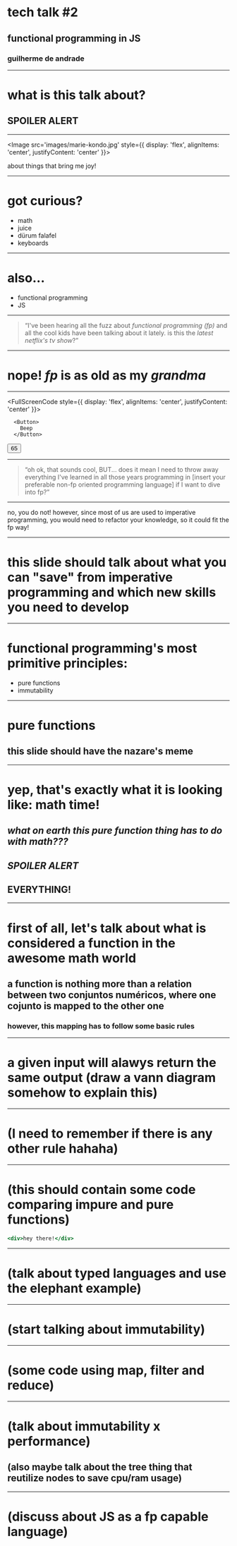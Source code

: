 

# tech talk #2
## functional programming in JS
### guilherme de andrade

---

# what is this talk about?
## SPOILER ALERT

---

<Image
  src='images/marie-kondo.jpg'
  style={{
    display: 'flex',
    alignItems: 'center',
    justifyContent: 'center'
  }}>

  <Box>
    about things that bring me joy!
  </Box>

</Image>

___

# got curious?
<ul>
  <Appear>
    <li>math</li>
    <li>juice</li>
    <li>dürum falafel</li>
    <li>keyboards</li>
  </Appear>
</ul>

---

# also...

<ul>
  <Appear>
    <li>functional programming</li>
    <li>JS</li>
  </Appear>
</ul>

---

> “I've been hearing all the fuzz about *functional programming (fp)* and all the cool kids have been talking about it lately. is this the *latest netflix's tv show*?”

---

# nope! *fp* is as old as my *grandma*

---

<Split>

<FullScreenCode
  style={{
    display: 'flex',
    alignItems: 'center',
    justifyContent: 'center'
  }}>

  ```
    <Button>
      Beep
    </Button>
  ```

</FullScreenCode>

  <button>65</button>

</Split>

___

> “oh ok, that sounds cool, BUT... does it mean I need to throw away everything I've learned in all those years programming in [insert your preferable non-fp oriented programming language] if I want to dive into fp?”

---

no, you do not! however, since most of us are used to imperative programming, you would need to refactor your knowledge, so it could fit the fp way!

---

# this slide should talk about what you can "save" from imperative programming and which new skills you need to develop

---

# functional programming's most primitive principles:

- pure functions
- immutability

---

# pure functions

## this slide should have the nazare's meme

---

# yep, that's exactly what it is looking like: math time!

## _what on earth this pure function thing has to do with math???_

## _SPOILER ALERT_

## EVERYTHING!

---

# first of all, let's talk about what is considered a function in the awesome math world

## a function is nothing more than a relation between two conjuntos numéricos, where one cojunto is mapped to the other one

### however, this mapping has to follow some basic rules

---

# a given input will alawys return the same output (draw a vann diagram somehow to explain this)

---

# (I need to remember if there is any other rule hahaha)

---

# (this should contain some code comparing impure and pure functions)

```jsx
<div>hey there!</div>
```

---

# (talk about typed languages and use the elephant example)

---

# (start talking about immutability)

---

# (some code using map, filter and reduce)

---

# (talk about immutability x performance)

## (also maybe talk about the tree thing that reutilize nodes to save cpu/ram usage)

---

# (discuss about JS as a fp capable language)
